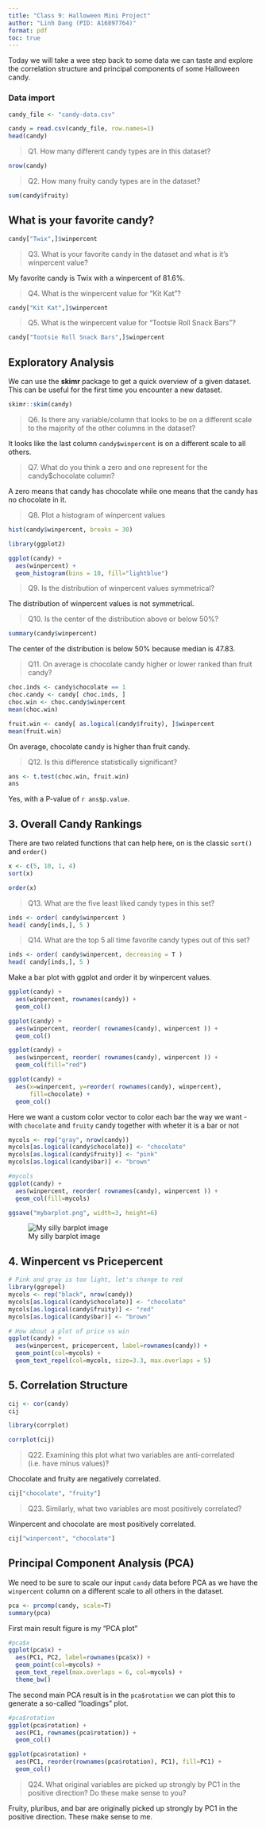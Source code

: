 ```yaml
---
title: "Class 9: Halloween Mini Project"
author: "Linh Dang (PID: A16897764)"
format: pdf
toc: true
---
```


Today we will take a wee step back to some data we can taste and explore the correlation structure and principal components of some Halloween candy.


### Data import

```r
candy_file <- "candy-data.csv"

candy = read.csv(candy_file, row.names=1)
head(candy)
```

> Q1. How many different candy types are in this dataset?

```r
nrow(candy)
```

> Q2. How many fruity candy types are in the dataset?

```r
sum(candy$fruity)
```

## What is your favorite candy?

```r
candy["Twix",]$winpercent
```

> Q3. What is your favorite candy in the dataset and what is it’s winpercent value?

My favorite candy is Twix with a winpercent of 81.6%.

> Q4. What is the winpercent value for “Kit Kat”?

```r
candy["Kit Kat",]$winpercent
```

> Q5. What is the winpercent value for “Tootsie Roll Snack Bars”?

```r
candy["Tootsie Roll Snack Bars",]$winpercent
```

## Exploratory Analysis

We can use the **skimr** package to get a quick overview of a given dataset. This can be useful for the first time you encounter a new dataset.

```r
skimr::skim(candy)
```

> Q6. Is there any variable/column that looks to be on a different scale to the majority of the other columns in the dataset?

It looks like the last column `candy$winpercent` is on a different scale to all others.

> Q7. What do you think a zero and one represent for the candy$chocolate column?

A zero means that candy has chocolate while one means that the candy has no chocolate in it.

> Q8. Plot a histogram of winpercent values

```r
hist(candy$winpercent, breaks = 30)
```

```r
library(ggplot2)

ggplot(candy) +
  aes(winpercent) +
  geom_histogram(bins = 10, fill="lightblue")
```

> Q9. Is the distribution of winpercent values symmetrical?

The distribution of winpercent values is not symmetrical.

> Q10. Is the center of the distribution above or below 50%?

```r
summary(candy$winpercent)
```
The center of the distribution is below 50% because median is 47.83.

> Q11. On average is chocolate candy higher or lower ranked than fruit candy?

```r
choc.inds <- candy$chocolate == 1
choc.candy <- candy[ choc.inds, ]
choc.win <- choc.candy$winpercent
mean(choc.win)
```

```r
fruit.win <- candy[ as.logical(candy$fruity), ]$winpercent
mean(fruit.win)
```

On average, chocolate candy is higher than fruit candy.

> Q12. Is this difference statistically significant?

```r
ans <- t.test(choc.win, fruit.win)
ans
```
Yes, with a P-value of `r ans$p.value`.

## 3. Overall Candy Rankings

There are two related functions that can help here, on is the classic `sort()` and `order()`

```r
x <- c(5, 10, 1, 4)
sort(x)
```

```r
order(x)
```

> Q13. What are the five least liked candy types in this set?

```r
inds <- order( candy$winpercent )
head( candy[inds,], 5 )
```

> Q14. What are the top 5 all time favorite candy types out of this set?

```r
inds <- order( candy$winpercent, decreasing = T )
head( candy[inds,], 5 )
```

Make a bar plot with ggplot and order it by winpercent values.

```r
ggplot(candy) +
  aes(winpercent, rownames(candy)) +
  geom_col()
```

```r
ggplot(candy) +
  aes(winpercent, reorder( rownames(candy), winpercent )) +
  geom_col()
```

```r
ggplot(candy) +
  aes(winpercent, reorder( rownames(candy), winpercent )) +
  geom_col(fill="red")
```

```r
ggplot(candy) +
  aes(x=winpercent, y=reorder( rownames(candy), winpercent),
      fill=chocolate) +
  geom_col()
```

Here we want a custom color vector to color each bar the way we want - with `chocolate` and `fruity` candy together with wheter it is a bar or not

```r
mycols <- rep("gray", nrow(candy))
mycols[as.logical(candy$chocolate)] <- "chocolate"
mycols[as.logical(candy$fruity)] <- "pink"
mycols[as.logical(candy$bar)] <- "brown"

#mycols
ggplot(candy) +
  aes(winpercent, reorder( rownames(candy), winpercent )) +
  geom_col(fill=mycols)

ggsave("mybarplot.png", width=3, height=6)
```

![My silly barplot image](mybarplot.png)

## 4. Winpercent vs Pricepercent

```r
# Pink and gray is too light, let's change to red
library(ggrepel)
mycols <- rep("black", nrow(candy))
mycols[as.logical(candy$chocolate)] <- "chocolate"
mycols[as.logical(candy$fruity)] <- "red"
mycols[as.logical(candy$bar)] <- "brown"

# How about a plot of price vs win
ggplot(candy) +
  aes(winpercent, pricepercent, label=rownames(candy)) +
  geom_point(col=mycols) + 
  geom_text_repel(col=mycols, size=3.3, max.overlaps = 5)
```

## 5. Correlation Structure

```r
cij <- cor(candy)
cij
```

```r
library(corrplot)

corrplot(cij)
```


> Q22. Examining this plot what two variables are anti-correlated (i.e. have minus values)?

Chocolate and fruity are negatively correlated.

```r
cij["chocolate", "fruity"]
```

> Q23. Similarly, what two variables are most positively correlated?

Winpercent and chocolate are most positively correlated.

```r
cij["winpercent", "chocolate"]
```


## Principal Component Analysis (PCA)

We need to be sure to scale our input `candy` data before PCA as we have the `winpercent` column on a different scale to all others in the dataset.

```r
pca <- prcomp(candy, scale=T)
summary(pca)
```

First main result figure is my "PCA plot"

```r
#pca$x
ggplot(pca$x) +
  aes(PC1, PC2, label=rownames(pca$x)) +
  geom_point(col=mycols) +
  geom_text_repel(max.overlaps = 6, col=mycols) +
  theme_bw()
```

The second main PCA result is in the `pca$rotation` we can plot this to generate a so-called "loadings" plot.

```r
#pca$rotation
ggplot(pca$rotation) +
  aes(PC1, rownames(pca$rotation)) +
  geom_col()
```

```r
ggplot(pca$rotation) +
  aes(PC1, reorder(rownames(pca$rotation), PC1), fill=PC1) +
  geom_col()
```

> Q24. What original variables are picked up strongly by PC1 in the positive direction? Do these make sense to you?

Fruity, pluribus, and bar are originally picked up strongly by PC1 in the positive direction. These make sense to me.

